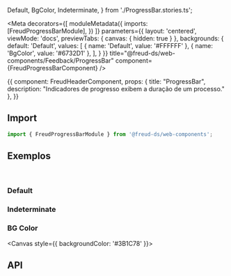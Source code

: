  Default,
  BgColor, Indeterminate,
} from './ProgressBar.stories.ts';

<Meta
  decorators={[
    moduleMetadata({
      imports: [FreudProgressBarModule],
    })
  ]}
  parameters={{
    layout: 'centered',
    viewMode: 'docs',
    previewTabs: {
      canvas: { hidden: true }
    },
    backgrounds: {
      default: 'Default',
      values: [
        { name: 'Default', value: '#FFFFFF' },
        { name: 'BgColor', value: '#6732D1' },
      ],
    }
  }}
title="@freud-ds/web-components/Feedback/ProgressBar" component={FreudProgressBarComponent} />

<Story name="Storyname-hidden">
  {{
    component: FreudHeaderComponent,
    props: {
      title: "ProgressBar",
      description: "Indicadores de progresso exibem a duração de um processo."
    },
  }}
</Story>

## <a id="importing"></a>Import

```ts
import { FreudProgressBarModule } from '@freud-ds/web-components';
```

## <a id="exemplos"></a>Exemplos
<br />

### Default
<Canvas>
  <Story story={Default}/>
</Canvas>

### Indeterminate
<Canvas>
  <Story story={Indeterminate}/>
</Canvas>

### BG Color
<Canvas style={{ backgroundColor: '#3B1C78' }}>
  <Story story={BgColor}/>
</Canvas>

## <a id="api"></a>API

<ArgsTable of={FreudProgressBarComponent} />
